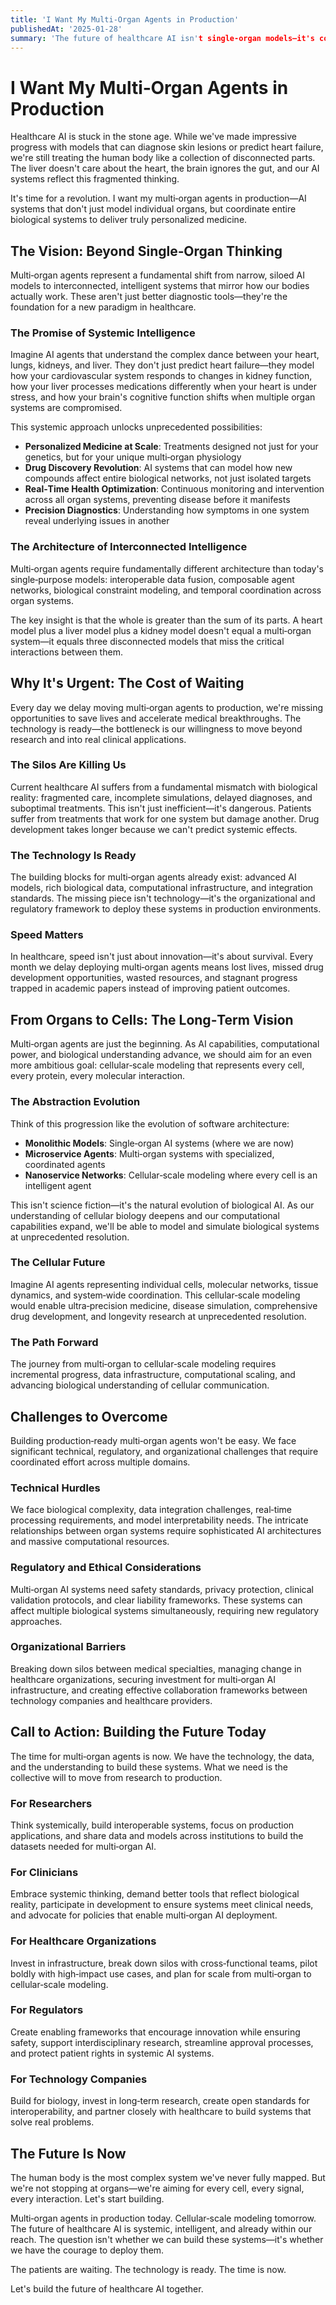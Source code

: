 ```yaml
---
title: 'I Want My Multi‑Organ Agents in Production'
publishedAt: '2025-01-28'
summary: 'The future of healthcare AI isn't single-organ models—it's coordinated, intelligent agents that simulate entire biological systems. Here's why we need to move beyond research and into production today.'
---
```


# I Want My Multi‑Organ Agents in Production

Healthcare AI is stuck in the stone age. While we've made impressive progress with models that can diagnose skin lesions or predict heart failure, we're still treating the human body like a collection of disconnected parts. The liver doesn't care about the heart, the brain ignores the gut, and our AI systems reflect this fragmented thinking.

It's time for a revolution. I want my multi‑organ agents in production—AI systems that don't just model individual organs, but coordinate entire biological systems to deliver truly personalized medicine.

## The Vision: Beyond Single‑Organ Thinking

Multi‑organ agents represent a fundamental shift from narrow, siloed AI models to interconnected, intelligent systems that mirror how our bodies actually work. These aren't just better diagnostic tools—they're the foundation for a new paradigm in healthcare.

### The Promise of Systemic Intelligence

Imagine AI agents that understand the complex dance between your heart, lungs, kidneys, and liver. They don't just predict heart failure—they model how your cardiovascular system responds to changes in kidney function, how your liver processes medications differently when your heart is under stress, and how your brain's cognitive function shifts when multiple organ systems are compromised.

This systemic approach unlocks unprecedented possibilities:

- **Personalized Medicine at Scale**: Treatments designed not just for your genetics, but for your unique multi‑organ physiology
- **Drug Discovery Revolution**: AI systems that can model how new compounds affect entire biological networks, not just isolated targets
- **Real‑Time Health Optimization**: Continuous monitoring and intervention across all organ systems, preventing disease before it manifests
- **Precision Diagnostics**: Understanding how symptoms in one system reveal underlying issues in another

### The Architecture of Interconnected Intelligence

Multi‑organ agents require fundamentally different architecture than today's single‑purpose models: interoperable data fusion, composable agent networks, biological constraint modeling, and temporal coordination across organ systems.

The key insight is that the whole is greater than the sum of its parts. A heart model plus a liver model plus a kidney model doesn't equal a multi‑organ system—it equals three disconnected models that miss the critical interactions between them.

## Why It's Urgent: The Cost of Waiting

Every day we delay moving multi‑organ agents to production, we're missing opportunities to save lives and accelerate medical breakthroughs. The technology is ready—the bottleneck is our willingness to move beyond research and into real clinical applications.

### The Silos Are Killing Us

Current healthcare AI suffers from a fundamental mismatch with biological reality: fragmented care, incomplete simulations, delayed diagnoses, and suboptimal treatments. This isn't just inefficient—it's dangerous. Patients suffer from treatments that work for one system but damage another. Drug development takes longer because we can't predict systemic effects.

### The Technology Is Ready

The building blocks for multi‑organ agents already exist: advanced AI models, rich biological data, computational infrastructure, and integration standards. The missing piece isn't technology—it's the organizational and regulatory framework to deploy these systems in production environments.

### Speed Matters

In healthcare, speed isn't just about innovation—it's about survival. Every month we delay deploying multi‑organ agents means lost lives, missed drug development opportunities, wasted resources, and stagnant progress trapped in academic papers instead of improving patient outcomes.

## From Organs to Cells: The Long‑Term Vision

Multi‑organ agents are just the beginning. As AI capabilities, computational power, and biological understanding advance, we should aim for an even more ambitious goal: cellular‑scale modeling that represents every cell, every protein, every molecular interaction.

### The Abstraction Evolution

Think of this progression like the evolution of software architecture:

- **Monolithic Models**: Single‑organ AI systems (where we are now)
- **Microservice Agents**: Multi‑organ systems with specialized, coordinated agents
- **Nanoservice Networks**: Cellular‑scale modeling where every cell is an intelligent agent

This isn't science fiction—it's the natural evolution of biological AI. As our understanding of cellular biology deepens and our computational capabilities expand, we'll be able to model and simulate biological systems at unprecedented resolution.

### The Cellular Future

Imagine AI agents representing individual cells, molecular networks, tissue dynamics, and system‑wide coordination. This cellular‑scale modeling would enable ultra‑precision medicine, disease simulation, comprehensive drug development, and longevity research at unprecedented resolution.

### The Path Forward

The journey from multi‑organ to cellular‑scale modeling requires incremental progress, data infrastructure, computational scaling, and advancing biological understanding of cellular communication.

## Challenges to Overcome

Building production‑ready multi‑organ agents won't be easy. We face significant technical, regulatory, and organizational challenges that require coordinated effort across multiple domains.

### Technical Hurdles

We face biological complexity, data integration challenges, real‑time processing requirements, and model interpretability needs. The intricate relationships between organ systems require sophisticated AI architectures and massive computational resources.

### Regulatory and Ethical Considerations

Multi‑organ AI systems need safety standards, privacy protection, clinical validation protocols, and clear liability frameworks. These systems can affect multiple biological systems simultaneously, requiring new regulatory approaches.

### Organizational Barriers

Breaking down silos between medical specialties, managing change in healthcare organizations, securing investment for multi‑organ AI infrastructure, and creating effective collaboration frameworks between technology companies and healthcare providers.

## Call to Action: Building the Future Today

The time for multi‑organ agents is now. We have the technology, the data, and the understanding to build these systems. What we need is the collective will to move from research to production.

### For Researchers

Think systemically, build interoperable systems, focus on production applications, and share data and models across institutions to build the datasets needed for multi‑organ AI.

### For Clinicians

Embrace systemic thinking, demand better tools that reflect biological reality, participate in development to ensure systems meet clinical needs, and advocate for policies that enable multi‑organ AI deployment.

### For Healthcare Organizations

Invest in infrastructure, break down silos with cross‑functional teams, pilot boldly with high‑impact use cases, and plan for scale from multi‑organ to cellular‑scale modeling.

### For Regulators

Create enabling frameworks that encourage innovation while ensuring safety, support interdisciplinary research, streamline approval processes, and protect patient rights in systemic AI systems.

### For Technology Companies

Build for biology, invest in long‑term research, create open standards for interoperability, and partner closely with healthcare to build systems that solve real problems.

## The Future Is Now

The human body is the most complex system we've never fully mapped. But we're not stopping at organs—we're aiming for every cell, every signal, every interaction. Let's start building.

Multi‑organ agents in production today. Cellular‑scale modeling tomorrow. The future of healthcare AI is systemic, intelligent, and already within our reach. The question isn't whether we can build these systems—it's whether we have the courage to deploy them.

The patients are waiting. The technology is ready. The time is now.

Let's build the future of healthcare AI together.